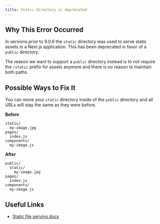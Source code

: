 ```yaml
---
title: Static directory is deprecated
---
```


## Why This Error Occurred

In versions prior to 9.0.6 the `static` directory was used to serve static assets in a Next.js application. This has been deprecated in favor of a `public` directory.

The reason we want to support a `public` directory instead is to not require the `/static` prefix for assets anymore and there is no reason to maintain both paths.

## Possible Ways to Fix It

You can move your `static` directory inside of the `public` directory and all URLs will stay the same as they were before.

**Before**

```
static/
  my-image.jpg
pages/
  index.js
components/
  my-image.js
```

**After**

```
public/
  static/
    my-image.jpg
pages/
  index.js
components/
  my-image.js
```

## Useful Links

- [Static file serving docs](/docs/pages/building-your-application/optimizing/static-assets)
